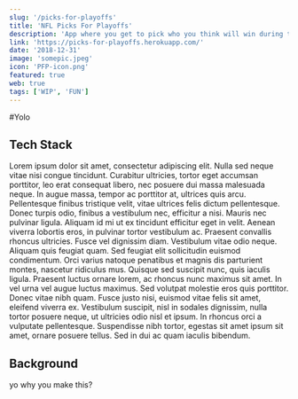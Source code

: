 ```yaml
---
slug: '/picks-for-playoffs'
title: 'NFL Picks For Playoffs'
description: 'App where you get to pick who you think will win during the NFL playoffs 🏈'
link: 'https://picks-for-playoffs.herokuapp.com/'
date: '2018-12-31'
image: 'somepic.jpeg'
icon: 'PFP-icon.png'
featured: true
web: true
tags: ['WIP', 'FUN']
---
```


#Yolo

## Tech Stack

Lorem ipsum dolor sit amet, consectetur adipiscing elit. Nulla sed neque vitae nisi congue tincidunt. Curabitur ultricies, tortor eget accumsan porttitor, leo erat consequat libero, nec posuere dui massa malesuada neque. In augue massa, tempor ac porttitor at, ultrices quis arcu. Pellentesque finibus tristique velit, vitae ultrices felis dictum pellentesque. Donec turpis odio, finibus a vestibulum nec, efficitur a nisi. Mauris nec pulvinar ligula. Aliquam id mi ut ex tincidunt efficitur eget in velit. Aenean viverra lobortis eros, in pulvinar tortor vestibulum ac.
Praesent convallis rhoncus ultricies. Fusce vel dignissim diam. Vestibulum vitae odio neque. Aliquam quis feugiat quam. Sed feugiat elit sollicitudin euismod condimentum. Orci varius natoque penatibus et magnis dis parturient montes, nascetur ridiculus mus. Quisque sed suscipit nunc, quis iaculis ligula. Praesent luctus ornare lorem, ac rhoncus nunc maximus sit amet. In vel urna vel augue luctus maximus. Sed volutpat molestie eros quis porttitor. Donec vitae nibh quam. Fusce justo nisi, euismod vitae felis sit amet, eleifend viverra ex. Vestibulum suscipit, nisl in sodales dignissim, nulla tortor posuere neque, ut ultricies odio nisl et ipsum. In rhoncus orci a vulputate pellentesque. Suspendisse nibh tortor, egestas sit amet ipsum sit amet, ornare posuere tellus. Sed in dui ac quam iaculis bibendum.

## Background

yo why you make this?
